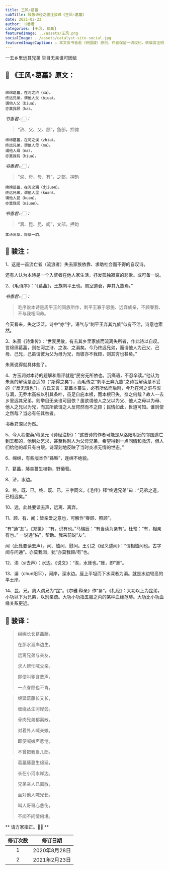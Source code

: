 ```yaml
---
title: 王风∘葛藟
subTitle: 致敬诗经之骏注骏译《王风∘葛藟》 
date: 2021-02-23 
author: 书香君
categories: [王风, 葛藟]
featuredImage: ../assets/王风.png
socialImage: ../assets/catalyst-site-social.jpg
featuredImageCaption: ⚠️️ 本文系书香君（钟国骏）原创，作者保留一切权利，转载需注明出处。
---
```


一去乡里远其兄弟
举目无亲谁可因依

## 🌼 《王风∘葛藟》原文：
```

绵绵葛藟，在河之浒（xa）。
终远兄弟，谓他人父（biua）。
谓他人父（biua），
亦莫我顾（ka）。

```
*书香君👉🏻：* 

> “浒、父、父、顾”，鱼部，押韵

```
绵绵葛藟，在河之涘（zhiə）。
终远兄弟，谓他人母（mə）。
谓他人母（mə），
亦莫我有（hiuə）。

```
*书香君👉🏻：* 

> “涘、母、母、有”，之部，押韵

```
绵绵葛藟，在河之漘（djiuən）。
终远兄弟，谓他人昆（kuən）。
谓他人昆（kuən），
亦莫我闻（miuən）。

```
*书香君👉🏻：* 

> “漘、昆、昆、闻”，文部，押韵

```
本诗三章，每章一韵。

```
## 🍁️ 骏注：

1、这是一首流亡者（流浪者）失去家族依靠、求助社会而不得的自叹诗。

还有人认为本诗是一个入赘者在他人家生活，抒发孤独寂寞的悲歌。或可备一说。

2、《毛诗序》：“《葛藟》，王族刺平王也。周室道衰，弃其九族焉。”

*书香君👉🏻：* 

> 毛序说本诗是周平王的同族所作，刺平王寡于恩施、远弃族亲，不顾眷我、不与我相闻命。

今天看来，失之泛泛。诗中“亦”字，语气与“刺平王弃其九族”似有不洽，诗意也索然。

3、朱熹《诗集传》：“世衰民散，有去其乡里家族而流离失所者，作此诗以自叹。言绵绵葛藟，则在河之浒、之涘、之漘矣。今乃终远兄弟，而谓他人为己父、己母、己兄，己虽谓彼为父为母为兄，而彼亦不我顾，则其穷也甚矣。”

朱熹说得就具体些了。

4、方玉润对本诗的题解和眉评就是“民穷无所依也。沉痛语，不忍卒读。”他认为朱熹的解读是合适的（“斯得之矣”），而毛传之“刺平王弃九族”之诗旨解读是不妥的（“反无谓也”）。方氏又言：葛藟本蔓生，必有所依而后附，今乃在河之浒与涘与漘，无乔木高枝以引其条叶，虽足自庇本根，而本根已失，奈之何哉？故人一去乡里远其兄弟，则举目无亲谁可因依？虽欲谓他人之父以为父、他人之母以为母、他人之兄以为兄，而其所欲谓之人反愕然而不之顾；民情如此，世道可知。谁则使之然哉？当必有任其咎者。

书香君深以为然。

5、今人程俊英/蒋见元《诗经注析》：“这首诗的作者可能是从洛阳附近的邻国逃亡到王都的，他到处乞求，甚至称别人为父母兄弟，希望得到一点同情和救济，但人们给他的却只有白眼。诗深刻地反映了当时炎凉无情的世态。”

6、绵绵，有些版本作“緜緜”，连绵不绝貌。

7、葛藟，藤类蔓生植物，野葡萄。

8、浒，水边。

9、终，既、已。终、既、已，三字同义。《毛传》释“终远兄弟”曰：“兄弟之道，已相远矣。”

10、远，此处要读去声，远离、离弃。

11、顾、有、闻：皆亲爱之意也，可解作“眷顾、照顾”。

“有”通“友”。《郑笺》：“有，识有也。”马瑞辰：“有当读为亲有”。杜预：“有，相亲有也。”
一说通“佑”，帮助。我采前说“友”。

闻（此处要读去声），问、恤问、慰问。王引之《经义述闻》：“谓相恤问也。古字闻与问通”。亦莫我闻，犹“亦莫我顾/有”也。

12、涘（si去声）：水边。《说文》：“涘，水厓也。”厓，即“涯”。

13、漘（chun阳平），河岸，深水边。厓上平坦而下水深者为漘。就是水边较高的平土岸。

14、昆，兄。周人谓兄为“昆”。《尔雅.释亲》作“晜”。《礼经》：大功以上为昆弟，小功以下为兄弟，以别亲疏。大功小功指五服之内的某种血缘范畴。大功比小功血缘关系更近。

## 🍁️ 骏译：

> 绵绵长长葛藟藤，
> 
> 在那水涯岸边生。
> 
> 远离兄弟与亲友，
> 
> 求人帮忙喊父亲。
> 
> 即便叫爹含悲声，
> 
> 一点眷顾也不肯。

> 绵延葛藤长又长，
> 
> 缠绕丛生河岸旁。
> 
> 骨肉兄弟都离散，
> 
> 对着外人喊亲娘。
> 
> 即便喊娘声悲怆，
> 
> 不曾把我当儿郎。

> 葛藟藤蔓生绵延，
> 
> 长在小河水岸边。
> 
> 兄弟亲人已离散，
> 
> 面对他人喊兄长。
> 
> 叫人哥哥心悲伤，
> 
> 不闻不问情何堪。

** 请方家指正。🙏🏻 **

| 修订次数      | 修订日期 | 
|   :----: |    :----:   | 
| 1    | 2020年8月28日       | 
| 2    | 2021年2月23日       | 
